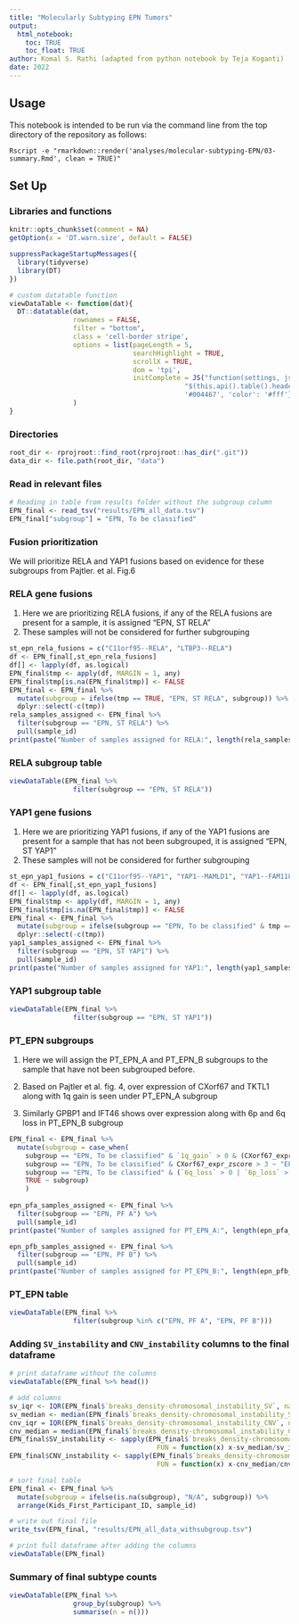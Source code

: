 ```yaml
---
title: "Molecularly Subtyping EPN Tumors"
output: 
  html_notebook:
    toc: TRUE
    toc_float: TRUE
author: Komal S. Rathi (adapted from python notebook by Teja Koganti)
date: 2022
---
```


## Usage

This notebook is intended to be run via the command line from the top directory
of the repository as follows:

```
Rscript -e "rmarkdown::render('analyses/molecular-subtyping-EPN/03-summary.Rmd', clean = TRUE)"
```

## Set Up

### Libraries and functions

```r
knitr::opts_chunk$set(comment = NA)
getOption(x = 'DT.warn.size', default = FALSE)
```

```r
suppressPackageStartupMessages({
  library(tidyverse)
  library(DT)
})
```

```r
# custom datatable function
viewDataTable <- function(dat){
  DT::datatable(dat,
                rownames = FALSE,
                filter = "bottom",
                class = 'cell-border stripe',
                options = list(pageLength = 5,
                               searchHighlight = TRUE,
                               scrollX = TRUE,
                               dom = 'tpi',
                               initComplete = JS("function(settings, json) {",
                                            "$(this.api().table().header()).css({'background-color':
                                            '#004467', 'color': '#fff'});","}"))
                )
}
```

### Directories

```r
root_dir <- rprojroot::find_root(rprojroot::has_dir(".git"))
data_dir <- file.path(root_dir, "data")
```

### Read in relevant files

```r
# Reading in table from results folder without the subgroup column
EPN_final <- read_tsv("results/EPN_all_data.tsv")
EPN_final["subgroup"] = "EPN, To be classified"
```

### Fusion prioritization

We will prioritize RELA and YAP1 fusions based on evidence for these subgroups from Pajtler. et al. Fig.6

### RELA gene fusions

1. Here we are prioritizing RELA fusions, if any of the RELA fusions are present for a sample, it is assigned "EPN, ST RELA"
2. These samples will not be considered for further subgrouping

```r
st_epn_rela_fusions = c("C11orf95--RELA", "LTBP3--RELA")
df <- EPN_final[,st_epn_rela_fusions]
df[] <- lapply(df, as.logical)
EPN_final$tmp <- apply(df, MARGIN = 1, any)
EPN_final$tmp[is.na(EPN_final$tmp)] <- FALSE
EPN_final <- EPN_final %>%
  mutate(subgroup = ifelse(tmp == TRUE, "EPN, ST RELA", subgroup)) %>%
  dplyr::select(-c(tmp))
rela_samples_assigned <- EPN_final %>%
  filter(subgroup == "EPN, ST RELA") %>%
  pull(sample_id)
print(paste("Number of samples assigned for RELA:", length(rela_samples_assigned)))
```

### RELA subgroup table

```r
viewDataTable(EPN_final %>%
                filter(subgroup == "EPN, ST RELA"))
```

### YAP1 gene fusions

1. Here we are prioritizing YAP1 fusions, if any of the YAP1 fusions are present for a sample that has not been subgrouped, it is assigned "EPN, ST YAP1"
2. These samples will not be considered for further subgrouping

```r
st_epn_yap1_fusions = c("C11orf95--YAP1", "YAP1--MAMLD1", "YAP1--FAM118B")
df <- EPN_final[,st_epn_yap1_fusions]
df[] <- lapply(df, as.logical)
EPN_final$tmp <- apply(df, MARGIN = 1, any)
EPN_final$tmp[is.na(EPN_final$tmp)] <- FALSE
EPN_final <- EPN_final %>%
  mutate(subgroup = ifelse(subgroup == "EPN, To be classified" & tmp == TRUE, "EPN, ST YAP1", subgroup)) %>%
  dplyr::select(-c(tmp))
yap1_samples_assigned <- EPN_final %>%
  filter(subgroup == "EPN, ST YAP1") %>%
  pull(sample_id)
print(paste("Number of samples assigned for YAP1:", length(yap1_samples_assigned)))
```
### YAP1 subgroup table

```r
viewDataTable(EPN_final %>%
                filter(subgroup == "EPN, ST YAP1"))
```

### PT_EPN subgroups

1. Here we will assign the PT_EPN_A and PT_EPN_B subgroups to the sample that have not been subgrouped before. 
2. Based on Pajtler et al. fig. 4, over expression of CXorf67 and TKTL1 along with 1q gain is seen under PT_EPN_A subgroup

3. Similarly GPBP1 and IFT46 shows over expression along with 6p and 6q loss in PT_EPN_B subgroup


```r
EPN_final <- EPN_final %>%
  mutate(subgroup = case_when(
    subgroup == "EPN, To be classified" & `1q_gain` > 0 & (CXorf67_expr_zscore > 3 | TKTL1_expr_zscore > 3) ~  "EPN, PF A",
    subgroup == "EPN, To be classified" & CXorf67_expr_zscore > 3 ~ "EPN, PF A",
    subgroup == "EPN, To be classified" & (`6q_loss` > 0 | `6p_loss` > 0) & (GPBP1_expr_zscore > 3 | IFT46_expr_zscore > 3) ~ "EPN, PF B",
    TRUE ~ subgroup)
    )
                     
epn_pfa_samples_assigned <- EPN_final %>%
  filter(subgroup == "EPN, PF A") %>%
  pull(sample_id)
print(paste("Number of samples assigned for PT_EPN_A:", length(epn_pfa_samples_assigned)))

epn_pfb_samples_assigned <- EPN_final %>%
  filter(subgroup == "EPN, PF B") %>%
  pull(sample_id)
print(paste("Number of samples assigned for PT_EPN_B:", length(epn_pfb_samples_assigned)))
```

### PT_EPN table

```r
viewDataTable(EPN_final %>%
                filter(subgroup %in% c("EPN, PF A", "EPN, PF B")))
```

<!-- ### Additional RELA and YAP1 groups -->

<!-- 1. This next part assigns RELA and YAP1 subgroups based on a set of filters.   -->
<!-- 2. We will not be subgrouping samples that have been subgrouped before. -->
<!-- 3. We will not be prioritizing the samples here i.e. if a sample has PTEN--TAS2R1 fusion and C11orf95--MAML2 fusion, it will have both ST_EPN_RELA and ST_EPN_YAP1 assigned to it. -->


<!-- ```{r} -->
<!-- # first assign where both subtypes are applicable -->
<!-- EPN_final <- EPN_final %>% -->
<!--   mutate(subgroup = ifelse(subgroup == "" & -->
<!--                              (`PTEN--TAS2R1` > 0 |  -->
<!--                                 `9p_loss` > 0 |  -->
<!--                                 `9q_loss` > 0 |  -->
<!--                                 RELA_expr_zscore > 3 |  -->
<!--                                 L1CAM_expr_zscore > 3) &  -->
<!--                              (`C11orf95--MAML2` > 0 |  -->
<!--                                 `11q_loss` > 0 | -->
<!--                                 `11q_gain` > 0 | -->
<!--                                 ARL4D_expr_zscore > 3 | -->
<!--                                 CLDN1_expr_zscore > 3), "EPN, ST RELA; EPN, ST YAP1", subgroup), -->
<!--          subgroup = ifelse(is.na(subgroup), "", subgroup)) -->
<!-- print("After assigning EPN, ST RELA; EPN, ST YAP1:") -->
<!-- viewDataTable(EPN_final %>% -->
<!--   group_by(subgroup) %>% -->
<!--   summarise(n = n())) -->

<!-- # now only investigate values under subgroup_tmp where no subtype was assigned in the previous step -->
<!-- # assign where EPN, ST RELA is applicable   -->
<!-- EPN_final <- EPN_final %>% -->
<!--   mutate(subgroup = ifelse(subgroup == "" & -->
<!--                              (`PTEN--TAS2R1` > 0 |  -->
<!--                                 `9p_loss` > 0 | -->
<!--                                 `9q_loss` > 0 | -->
<!--                                 RELA_expr_zscore > 3 | -->
<!--                                 L1CAM_expr_zscore > 3), yes = "EPN, ST RELA", subgroup), -->
<!--          subgroup = ifelse(is.na(subgroup), "", subgroup)) -->
<!-- print("After assigning EPN, ST RELA:") -->
<!-- viewDataTable(EPN_final %>% -->
<!--   group_by(subgroup) %>% -->
<!--   summarise(n = n())) -->

<!-- # now assign where EPN, ST YAP1 is applicable -->
<!-- EPN_final <- EPN_final %>% -->
<!--   mutate(subgroup = ifelse(subgroup == "" & -->
<!--                              (`C11orf95--MAML2` > 0 |  -->
<!--                                 `11q_loss` > 0 | -->
<!--                                 `11q_gain` > 0 | -->
<!--                                 ARL4D_expr_zscore > 3 | -->
<!--                                 CLDN1_expr_zscore > 3), yes = "EPN, ST YAP1", subgroup), -->
<!--          subgroup = ifelse(is.na(subgroup), "", subgroup)) -->

<!-- print("After assigning EPN, ST YAP1:") -->
<!-- viewDataTable(EPN_final %>% -->
<!--   group_by(subgroup) %>% -->
<!--   summarise(n = n())) -->
<!-- ``` -->

### Adding `SV_instability` and `CNV_instability` columns to the final dataframe

```r
# print dataframe without the columns
viewDataTable(EPN_final %>% head())

# add columns
sv_iqr <- IQR(EPN_final$`breaks_density-chromosomal_instability_SV`, na.rm = T)
sv_median <- median(EPN_final$`breaks_density-chromosomal_instability_SV`, na.rm = T)
cnv_iqr = IQR(EPN_final$`breaks_density-chromosomal_instability_CNV`, na.rm = T)
cnv_median = median(EPN_final$`breaks_density-chromosomal_instability_CNV`, na.rm = T)
EPN_final$SV_instability <- sapply(EPN_final$`breaks_density-chromosomal_instability_SV`, 
                                     FUN = function(x) x-sv_median/sv_iqr)
EPN_final$CNV_instability <- sapply(EPN_final$`breaks_density-chromosomal_instability_CNV`, 
                                     FUN = function(x) x-cnv_median/cnv_iqr)

# sort final table
EPN_final <- EPN_final %>% 
  mutate(subgroup = ifelse(is.na(subgroup), "N/A", subgroup)) %>%
  arrange(Kids_First_Participant_ID, sample_id)

# write out final file 
write_tsv(EPN_final, "results/EPN_all_data_withsubgroup.tsv")

# print full dataframe after adding the columns
viewDataTable(EPN_final)
```

### Summary of final subtype counts

```r
viewDataTable(EPN_final %>%
                group_by(subgroup) %>%
                summarise(n = n()))

```

